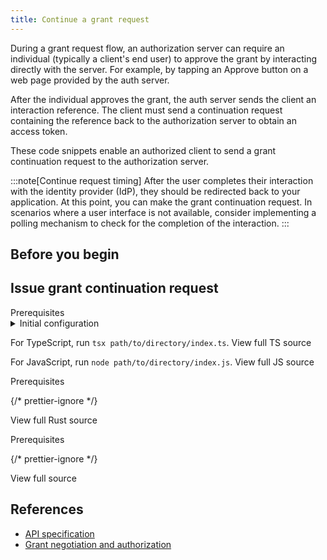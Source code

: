 ```yaml
---
title: Continue a grant request
---
```



During a grant request flow, an authorization server can require an individual (typically a client's end user) to approve the grant by interacting directly with the server. For example, by tapping an Approve button on a web page provided by the auth server.

After the individual approves the grant, the auth server sends the client an interaction reference. The client must send a continuation request containing the reference back to the authorization server to obtain an access token.

These code snippets enable an authorized client to send a grant continuation request to the authorization server.

:::note[Continue request timing]
After the user completes their interaction with the identity provider (IdP), they should be redirected back to your application. At this point, you can make the grant continuation request. In scenarios where a user interface is not available, consider implementing a polling mechanism to check for the completion of the interaction.
:::

## Before you begin

<Begin />

## Issue grant continuation request

<Tabs>
<TabItem label='TypeScript/JavaScript' icon='seti:javascript'>
<LinkButton href="https://github.com/interledger/open-payments-snippets/blob/main/README.md#prerequisites" target="_blank" icon="external" iconPlacement="start">Prerequisites</LinkButton>

<details>
  <summary>Initial configuration</summary>
  <Ts />
</details>

<TsImport />

<ChunkedSnippet
  source='grant/grant-continuation.ts'
  l='node'
  chunk='3'
/>

<ChunkedSnippet
  source='grant/grant-continuation.ts'
  l='node'
  chunk='4'
/>

<ChunkedSnippet
  source='grant/grant-continuation.ts'
  l='node'
  chunk='5'
/>

For TypeScript, run `tsx path/to/directory/index.ts`. <LinkOut href='https://github.com/interledger/open-payments/blob/main/snippets/node/grant/grant-continuation.ts'>View full TS source</LinkOut>

For JavaScript, run `node path/to/directory/index.js`. <LinkOut href='https://github.com/interledger/open-payments/blob/main/snippets/node/grant/grant-continuation.js'>View full JS source</LinkOut>

</TabItem>
<TabItem label="Rust" icon='seti:rust'>
<LinkButton href="https://github.com/interledger/open-payments-rust/tree/main/src/snippets#readme" target="_blank" icon="external" iconPlacement="start">Prerequisites</LinkButton>

<ChunkedSnippet
  source='grant/grant-continuation.rs'
  l='rust'
  chunk='1'
/>

<ChunkedSnippet
  source='grant/grant-continuation.rs'
  l='rust'
  chunk='2'
/>

<ChunkedSnippet
  source='grant/grant-continuation.rs'
  l='rust'
  chunk='3'
/>

<ChunkedSnippet
  source='grant/grant-continuation.rs'
  l='rust'
  chunk='4'
/>

{/* prettier-ignore */}
<p><LinkOut href='https://github.com/interledger/open-payments/blob/main/snippets/rust/grant/grant-continuation.rs'>View full Rust source</LinkOut></p>

</TabItem>
<TabItem label="PHP" icon='seti:php'>
<LinkButton href="https://github.com/interledger/open-payments-php-snippets/blob/main/README.md#prerequisites" target="_blank" icon="external" iconPlacement="start">Prerequisites</LinkButton>

<PhpImport />

<ChunkedSnippet
  source='https://raw.githubusercontent.com/interledger/open-payments-php-snippets/refs/heads/main/src/Command/Grant/GrantContinuation.php'
  chunk='3'
/>
<ChunkedSnippet
  source='https://raw.githubusercontent.com/interledger/open-payments-php-snippets/refs/heads/main/src/Command/Grant/GrantContinuation.php'
  chunk='4'
/>
<ChunkedSnippet
  source='https://raw.githubusercontent.com/interledger/open-payments-php-snippets/refs/heads/main/src/Command/Grant/GrantContinuation.php'
  chunk='5'
/>
{/* prettier-ignore */}

<p><LinkOut href='https://github.com/interledger/open-payments-php-snippets/blob/main/src/Command/Grant/GrantContinuation.php'>View full source</LinkOut></p>
</TabItem>
</Tabs>

## References

- [API specification](/apis/auth-server/operations/post-continue)
- [Grant negotiation and authorization](/identity/grants)
